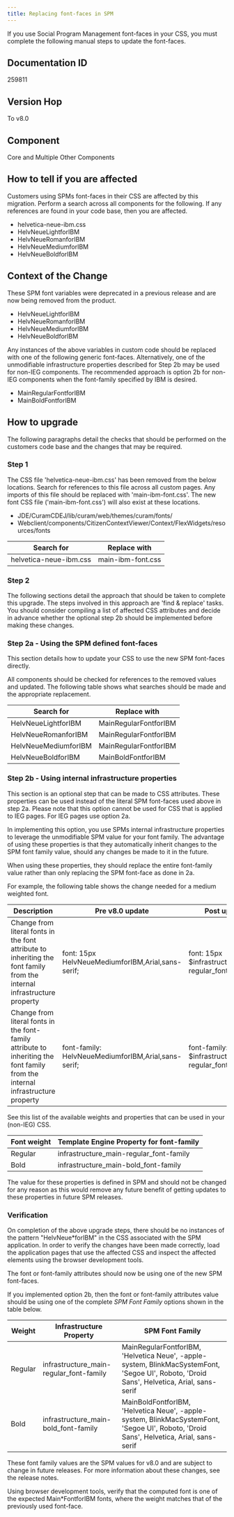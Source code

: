 ```yaml
---
title: Replacing font-faces in SPM
---
```


If you use Social Program Management font-faces in your CSS, you must complete the following manual steps to update the font-faces.

## Documentation ID

259811

## Version Hop

To v8.0

## Component

Core and Multiple Other Components

## How to tell if you are affected

Customers using SPMs font-faces in their CSS are affected by this migration. Perform a search across  all components for the following. If any references are found in your code base, then you are affected.

- helvetica-neue-ibm.css
- HelvNeueLightforIBM
- HelvNeueRomanforIBM
- HelvNeueMediumforIBM
- HelvNeueBoldforIBM

## Context of the Change

These SPM font variables were deprecated in a previous release and are now being removed from the product.

- HelvNeueLightforIBM
- HelvNeueRomanforIBM
- HelvNeueMediumforIBM
- HelvNeueBoldforIBM

Any instances of the above variables in custom code should be replaced with one of the following generic font-faces. Alternatively, one of the unmodifiable infrastructure properties described for Step 2b may be used for non-IEG components. The recommended approach is option 2b for non-IEG components when the font-family specified by IBM is desired.

- MainRegularFontforIBM
- MainBoldFontforIBM

## How to upgrade

The following paragraphs detail the checks that should be performed on the customers code base and the changes that may be required. 

### Step 1

The CSS file 'helvetica-neue-ibm.css' has been removed from the below locations. Search for references to this file across all custom pages. Any imports of this file should be replaced with 'main-ibm-font.css'. The new font CSS file ('main-ibm-font.css') will also exist at these locations. 

- JDE/CuramCDEJ/lib/curam/web/themes/curam/fonts/
- Webclient/components/CitizenContextViewer/Context/FlexWidgets/resources/fonts

| Search for             | Replace with      |
| ---------------------- | ----------------- |
| helvetica-neue-ibm.css | main-ibm-font.css |

### Step 2

The following sections detail the approach that should be taken to complete this upgrade. The steps involved in this approach are 'find & replace' tasks. You should consider compiling a list of affected CSS attributes and decide in advance whether the optional step 2b should be implemented before making these changes.

### Step 2a - Using the SPM defined font-faces

This section details how to update your CSS to use the new SPM font-faces directly. 

All components should be checked for references to the removed values and updated. The following table shows what searches should be made and the appropriate replacement.

| Search for           | Replace with          |
| -------------------- | --------------------- |
| HelvNeueLightforIBM  | MainRegularFontforIBM |
| HelvNeueRomanforIBM  | MainRegularFontforIBM |
| HelvNeueMediumforIBM | MainRegularFontforIBM |
| HelvNeueBoldforIBM   | MainBoldFontforIBM    |

### Step 2b - Using internal infrastructure properties

This section is an optional step that can be made to CSS attributes. These properties can be used instead of the literal SPM font-faces used above in step 2a.  Please note that this option cannot be used for CSS that is applied to IEG pages. For IEG pages use option 2a.

In implementing this option, you use SPMs internal infrastructure properties to leverage the unmodifiable SPM value for your font family. The advantage of using these properties is that they automatically inherit changes to the SPM font family value, should any changes be made to it in the future.

When using these properties, they should replace the entire font-family value rather than only replacing the SPM font-face as done in 2a.

For example, the following table shows the change needed for a medium weighted font. 

| Description | Pre v8.0 update | Post update |
| ----------- | --------------- | ----------- |
| Change from literal fonts in the font attribute to inheriting the font family from the internal infrastructure property | font: 15px HelvNeueMediumforIBM,Arial,sans-serif; | font: 15px $infrastructure_main-regular_font-family; |
| Change from literal fonts in the font-family attribute to inheriting the font family from the internal infrastructure property | font-family: HelvNeueMediumforIBM,Arial,sans-serif; | font-family: $infrastructure_main-regular_font-family;

See this list of the available weights and properties that can be used in your (non-IEG) CSS.

| Font weight | Template Engine Property for font-family |
| ----------- | ---------------------------------------- |
| Regular     | infrastructure_main-regular_font-family  |
| Bold        | infrastructure_main-bold_font-family     |


The value for these properties is defined in SPM and should not be changed for any reason as this would remove any future benefit of getting updates to these properties in future SPM releases.

### Verification

On completion of the above upgrade steps, there should be no instances of the pattern "HelvNeue*forIBM" in the CSS associated with the SPM application. In order to verify the changes have been made correctly, load the application pages that use the affected CSS and inspect the affected elements using the browser development tools.

The font or font-family attributes should now be using one of the new SPM font-faces. 

If you implemented option 2b, then the font or font-family attributes value should be using one of the complete *SPM Font Family* options shown in the table below. 

| Weight | Infrastructure Property | SPM Font Family |
| ------ | ----------------------- | --------------- |
| Regular | infrastructure_main-regular_font-family | MainRegularFontforIBM, 'Helvetica Neue', -apple-system, BlinkMacSystemFont, 'Segoe UI', Roboto, 'Droid Sans', Helvetica, Arial, sans-serif |
| Bold | infrastructure_main-bold_font-family | MainBoldFontforIBM, 'Helvetica Neue', -apple-system, BlinkMacSystemFont, 'Segoe UI', Roboto, 'Droid Sans', Helvetica, Arial, sans-serif |

These font family values are the SPM values for v8.0 and are subject to change in future releases. For more information about these changes, see the release notes.

Using browser development tools, verify that the computed font is one of the expected Main*FontforIBM fonts, where the weight matches that of the previously used font-face.
